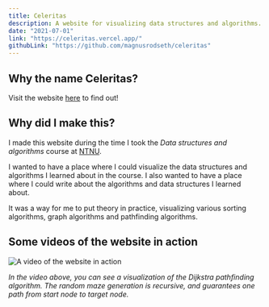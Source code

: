 ```yaml
---
title: Celeritas
description: A website for visualizing data structures and algorithms.
date: "2021-07-01"
link: "https://celeritas.vercel.app/"
githubLink: "https://github.com/magnusrodseth/celeritas"
---
```


## Why the name Celeritas?

Visit the website [here](https://celeritas.vercel.app/) to find out!

## Why did I make this?

I made this website during the time I took the _Data structures and algorithms_ course at [NTNU](https://www.ntnu.edu/).

I wanted to have a place where I could visualize the data structures and algorithms I learned about in the course. I also wanted to have a place where I could write about the algorithms and data structures I learned about.

It was a way for me to put theory in practice, visualizing various sorting algorithms, graph algorithms and pathfinding algorithms.

## Some videos of the website in action

![A video of the website in action](/portfolio/hobby/celeritas/dijkstra.gif)

_In the video above, you can see a visualization of the Dijkstra pathfinding algorithm. The random maze generation is recursive, and guarantees one path from start node to target node._
